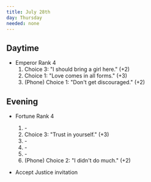 ```yaml
---
title: July 28th
day: Thursday
needed: none
---
```


## Daytime
- Emperor Rank 4
    1. Choice 3: "I should bring a girl here." (+2)
    1. Choice 1: "Love comes in all forms." (+3)
    1. (Phone) Choice 1: "Don't get discouraged." (+2)



## Evening
- Fortune Rank 4
    1. \-
    1. Choice 3: "Trust in yourself." (+3)
    1. \-
    1. \-
    1. \-
    1. (Phone) Choice 2: "I didn't do much." (+2)

- Accept Justice invitation